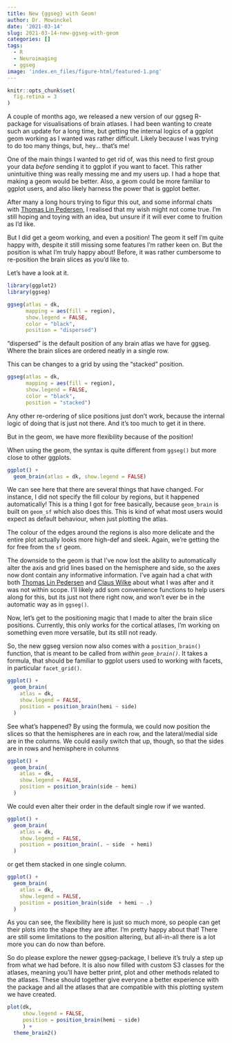 ```yaml
---
title: New {ggseg} with Geom!
author: Dr. Mowinckel
date: '2021-03-14'
slug: 2021-03-14-new-ggseg-with-geom
categories: []
tags:
  - R
  - Neuroimaging
  - ggseg
image: 'index.en_files/figure-html/featured-1.png' 
---
```


```r
knitr::opts_chunk$set(
  fig.retina = 3
)
```

A couple of months ago, we released a new version of our ggseg R-package for visualisations of brain atlases. 
I had been wanting to create such an update for a long time, but getting the internal logics of a ggplot geom working as I wanted was rather difficult.
Likely because I was trying to do too many things, but, hey... that's me!

One of the main things I wanted to get rid of, was this need to first group your data _before_ sending it to ggplot if you want to facet. 
This rather unintuitive thing was really messing me and my users up.
I had a hope that making a geom would be better.
Also, a geom could be more familiar to ggplot users, and also likely harness the power that is ggplot better. 

After many a long hours trying to figur this out, and some informal chats with [Thomas Lin Pedersen](https://twitter.com/thomasp85), I realised that my wish might not come true. 
I'm still hoping and toying with an idea, but unsure if it will ever come to fruition as I'd like. 

But I did get a geom working, and even a position! 
The geom it self I'm quite happy with, despite it still missing some features I'm rather keen on. 
But the position is what I'm truly happy about! 
Before, it was rather cumbersome to re-position the brain slices as you'd like to. 

Let's have a look at it.

```r
library(ggplot2)
library(ggseg)

ggseg(atlas = dk, 
      mapping = aes(fill = region),
      show.legend = FALSE, 
      color = "black",
      position = "dispersed")
```

"dispersed" is the default position of any brain atlas we have for ggseg. 
Where the brain slices are ordered neatly in a single row. 

This can be changes to a grid by using the "stacked" position.

```r
ggseg(atlas = dk, 
      mapping = aes(fill = region),
      show.legend = FALSE, 
      color = "black",
      position = "stacked")
```

Any other re-ordering of slice positions just don't work, because the internal logic of doing that is just not there.
And it's too much to get it in there. 

But in the geom, we have more flexibility because of the position!

When using the geom, the syntax is quite different from `ggseg()` but more close to other ggplots.

```r
ggplot() +
  geom_brain(atlas = dk, show.legend = FALSE)
```

We can see here that there are several things that have changed. 
For instance, I did not specify the fill colour by regions, but it happened automatically!
This is a thing I got for free basically, because `geom_brain` is built on `geom_sf` which also does this. 
This is kind of what most users would expect as default behaviour, when just plotting the atlas. 

The colour of the edges around the regions is also more delicate and the entire plot actually looks more high-def and sleek. 
Again, we're getting the for free from the `sf` geom. 

The downside to the geom is that I've now lost the ability to automatically alter the axis and grid lines based on the hemisphere and side, so the axes now dont contain any informative information. 
I've again had a chat with both [Thomas Lin Pedersen](https://twitter.com/thomasp85) and [Claus Wilke](https://twitter.com/ClausWilke) about what I was after and it was not within scope. 
I'll likely add som convenience functions to help users along for this, but its just not there right now, and won't ever be in the automatic way as in `ggseg()`. 

Now, let's get to the positioning magic that I made to alter the brain slice positions.
Currently, this only works for the cortical atlases, I'm working on something even more versatile, but its still not ready. 

So, the new ggseg version now also comes with a `position_brain()` function, that is meant to be called from _within `geom_brain()`_. 
It takes a formula, that should be familiar to ggplot users used to working with facets, in particular `facet_grid()`. 

```r
ggplot() +
  geom_brain(
    atlas = dk, 
    show.legend = FALSE,
    position = position_brain(hemi ~ side)
  )
```

See what's happened? By using the formula, we could now position the slices so that the hemispheres are in each row, and the lateral/medial side are in the columns.
We could easily switch that up, though, so that the sides are in rows and hemisphere in columns

```r
ggplot() +
  geom_brain(
    atlas = dk, 
    show.legend = FALSE,
    position = position_brain(side ~ hemi)
  )
```

We could even alter their order in the default single row if we wanted.

```r
ggplot() +
  geom_brain(
    atlas = dk, 
    show.legend = FALSE,
    position = position_brain(. ~ side  + hemi)
  )
```

or get them stacked in one single column.

```r
ggplot() +
  geom_brain(
    atlas = dk, 
    show.legend = FALSE,
    position = position_brain(side  + hemi ~ .)
  )
```

As you can see, the flexibility here is just so much more, so people can get their plots into the shape they are after. 
I'm pretty happy about that!
There are still some limitations to the position altering, but all-in-all there is a lot more you can do now than before. 

So do please explore the newer ggseg-package, I believe it's truly a step up from what we had before. 
It is also now filled with custom S3 classes for the atlases, meaning you'll have better print, plot and other methods related to the atlases.
These should together give everyone a better experience with the package and all the atlases that are compatible with this plotting system we have created.

```r
plot(dk, 
     show.legend = FALSE,
     position = position_brain(hemi ~ side)
     ) +
  theme_brain2()
```

